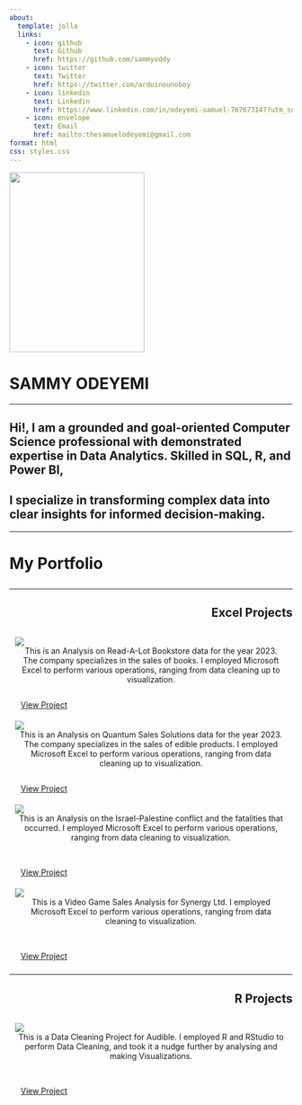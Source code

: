 ---
about: 
  template: jolla
  links:
    - icon: github
      text: Github
      href: https://github.com/sammyoddy
    - icon: twitter
      text: Twitter
      href: https://twitter.com/arduinounoboy
    - icon: linkedin
      text: Linkedin
      href: https://www.linkedin.com/in/odeyemi-samuel-767673147?utm_source=share&utm_campaign=share_via&utm_content=profile&utm_medium=android_app
    - icon: envelope
      text: Email
      href: mailto:thesamuelodeyemi@gmail.com
format: html
css: styles.css
---

::: {.d-flex .flex-column .align-items-center}
<img src="sammycolored.jpg" width="240" height="320"/>

<h1>SAMMY ODEYEMI</h1>
:::

<hr>

<h2>Hi!, I am a grounded and goal-oriented Computer Science professional with demonstrated expertise in Data Analytics. Skilled in SQL, R, and Power BI,</h2>

<h2>I specialize in transforming complex data into clear insights for informed decision-making.</h2>

<hr>

<h1 style="text-align:left;">

My Portfolio

</h1>

<hr>

<h2 style="text-align:right;">

Excel Projects

</h2>

::: grid
<!------- This block will take the whole page width on small screens and ------>

<!------- only 50% of it on medium and large screens -------------------------->

::: {.g-col-12 .g-col-md-6}
```{=html}
<!-- First Section -->
<div style="flex: 1; padding: 10px;">
  <a href="/Excel Projects/READALOT BOOKSTORE/Readalot.html" style="width:100%">
    <img src="/Excel Projects/READALOT BOOKSTORE/READ-A-LOT MAIN.png" class="img-fluid">
  </a>
  <div style="text-align: center; padding: 0 3px; min-height: 6rem;">
    This is an Analysis on Read-A-Lot Bookstore data for the year 2023. The company specializes in the sales of books. I employed Microsoft Excel to perform various operations, ranging from data cleaning up to visualization.
  </div>
  <a class="btn btn-primary" href="/Excel Projects/READALOT BOOKSTORE/Readalot.html" role="button" style="width:169px;height:51px;padding:10px;margin-top:14px;">View Project
  </a>
</div>
```
:::

::: {.g-col-12 .g-col-md-6}
```{=html}
<!-- Second Section -->
<div style="flex: 1; padding: 10px;">
  <a href="/Excel Projects/QUANTUM SALES SOLUTIONS/quantumsales.html" style="width:100%">
    <img src="/Excel Projects/QUANTUM SALES SOLUTIONS/QUANTUM MAIN.png" class="img-fluid">
  </a>
  <div style="text-align: center; padding: 0 3px; min-height: 6rem;">
    This is an Analysis on Quantum Sales Solutions data for the year 2023. The company specializes in the sales of edible products. I employed Microsoft Excel to perform various operations, ranging from data cleaning up to visualization.
  </div>
  <a class="btn btn-primary" href="/Excel Projects/QUANTUM SALES SOLUTIONS/quantumsales.html" role="button" style="width:169px;height:51px;padding:10px;margin-top:14px;">View Project
  </a>
</div>
```
:::

::: {.g-col-12 .g-col-md-6}
```{=html}
<!-- Third Section -->
<div style="flex: 1; padding: 10px;">
  <a href="/Excel Projects/ISRPAL/isrpal.html" style="width:100%">
    <img src="/Excel Projects/ISRPAL/ISRPAL FATALITIES MAIN.png" class="img-fluid">
  </a>
  <div style="text-align: center; padding: 0 3px; min-height: 6rem;">
    This is an Analysis on the Israel-Palestine conflict and the fatalities that occurred. I employed Microsoft Excel to perform various operations, ranging from data cleaning to visualization.
  </div>
  <a class="btn btn-primary" href="/Excel Projects/ISRPAL/isrpal.html" role="button" style="width:169px;height:51px;padding:10px;margin-top:14px;">View Project
  </a>
</div>
```
:::

::: {.g-col-12 .g-col-md-6}
```{=html}
<!-- Fourth Section -->
<div style="flex: 1; padding: 10px;">
  <a href="/Excel Projects/SYNERGY VIDEO GAME/synergy.html" style="width:100%">
    <img src="/Excel Projects/SYNERGY VIDEO GAME/SYNERGY MAIN.png" class="img-fluid">
    </a>
  <div style="text-align: center; padding: 0 3px; min-height: 6rem;">
    This is a Video Game Sales Analysis for Synergy Ltd. I employed Microsoft Excel to perform various operations, ranging from data cleaning to visualization.
  </div>
  <a class="btn btn-primary" href="/Excel Projects/SYNERGY VIDEO GAME/synergy.html" role="button" style="width:169px;height:51px;padding:10px; margin-top:14px;">View Project
  </a>
</div>
```
:::
:::

<!------- End of grid container ----------------------------------------------->

<hr>

<h2 style="text-align:right;">

R Projects

</h2>

::: grid
::: {.g-col-12 .g-col-md-6}
```{=html}
<!-- First Section -->
<div style="flex: 1; padding: 10px;">   
<a href="/R Projects/audible/audible.html" style="width:100%">   
<img src="/R Projects/audible/audiblemain.jpg" class="img-fluid">   </a> 
<div style="text-align: center; padding: 0 3px; min-height: 6rem;">   
This is a Data Cleaning Project for Audible. I employed R and RStudio to perform Data Cleaning, and took it a nudge further by analysing and making Visualizations.   </div>  
<a class="btn btn-primary" href="/R Projects/audible/audible.html" role="button" style="width:169px;height:51px;padding:10px;margin-top:14px;">View Project   </a> </div>
```
:::
:::
